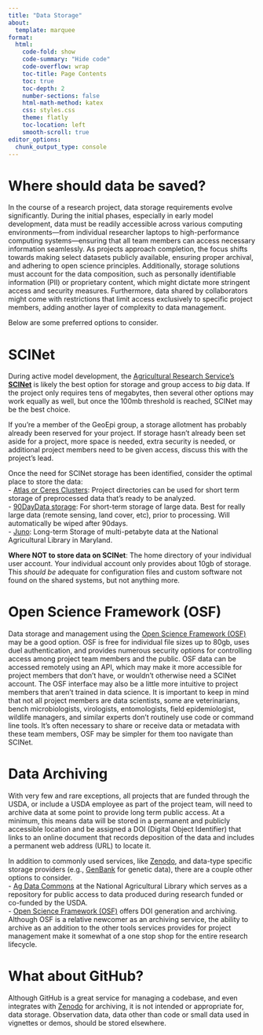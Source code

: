 ```yaml
---
title: "Data Storage"
about:
  template: marquee
format:
  html:
    code-fold: show
    code-summary: "Hide code"
    code-overflow: wrap
    toc-title: Page Contents
    toc: true
    toc-depth: 2
    number-sections: false
    html-math-method: katex
    css: styles.css
    theme: flatly
    toc-location: left
    smooth-scroll: true
editor_options: 
  chunk_output_type: console
---
```

  
# **Where should data be saved?**
  
In the course of a research project, data storage requirements evolve significantly. During the initial phases, especially in early model development, data must be readily accessible across various computing environments—from individual researcher laptops to high-performance computing systems—ensuring that all team members can access necessary information seamlessly. As projects approach completion, the focus shifts towards making select datasets publicly available, ensuring proper archival, and adhering to open science principles. Additionally, storage solutions must account for the data composition, such as personally identifiable information (PII) or proprietary content, which might dictate more stringent access and security measures. Furthermore, data shared by collaborators might come with restrictions that limit access exclusively to specific project members, adding another layer of complexity to data management.    
    
Below are some preferred options to consider.  
  
# **SCINet**  
During active model development, the [Agricultural Research Service's **SCINet**](https://scinet.usda.gov/) is likely the best option for storage and group access to *big* data.  If the project only requires tens of megabytes, then several other options may work equally as well, but once the 100mb threshold is reached, SCINet may be the best choice.  
  
If you're a member of the GeoEpi group, a storage allotment has probably already been reserved for your project.  If storage hasn't already been set aside for a project, more space is needed, extra security is needed, or additional project members need to be given access, discuss this with the project's lead.  
  
Once the need for SCINet storage has been identified, consider the optimal place to store the data:   
-   [Atlas or Ceres Clusters](https://scinet.usda.gov/about/compute): Project directories can be used for short term storage of preprocessed data that's ready to be analyzed.   
-   [90DayData storage](https://scinet.usda.gov/guides/data/storage#project-directories): For short-term storage of large data.  Best for really large data (remote sensing, land cover, etc), prior to processing.  Will automatically be wiped after 90days.  
-   [Juno](https://scinet.usda.gov/guides/data/data-management): Long-term Storage of multi-petabyte data at the National Agricultural Library in Maryland.  
  
**Where NOT to store data on SCINet**: The home directory of your individual user account.  Your individual account only provides about 10gb of storage.  This *should be* adequate for configuration files and custom software not found on the shared systems, but not anything more.   
   
  
# **Open Science Framework (OSF)**

Data storage and management using the [Open Science Framework (OSF)](https://osf.io/hf8t2/) may be a good option.  OSF is free for individual file sizes up to 80gb, uses duel authentication, and provides numerous security options for controlling access among project team members and the public.  OSF data can be accessed remotely using an API, which may make it more accessible for project members that don't have, or wouldn't otherwise need a SCINet account.  The OSF interface may also be a little more intuitive to project members that aren't trained in data science.  It is important to keep in mind that not all project members are data scientists, some are veterinarians, bench microbiologists, virologists, entomologists, field epidemiologist, wildlife managers, and similar experts don't routinely use code or command line tools.  It's often necessary to share or receive data or metadata with these team members, OSF may be simpler for them too navigate than SCINet.  
  
# **Data Archiving**  
With very few and rare exceptions, all projects that are funded through the USDA, or include a USDA employee as part of the project team, will need to archive data at some point to provide long term public access.  At a minimum, this means data will be stored in a permanent and publicly accessible location and be assigned a DOI (Digital Object Identifier) that links to an online document that records deposition of the data and includes a permanent web address (URL) to locate it.   
  
In addition to commonly used services, like [Zenodo](https://zenodo.org/), and data-type specific storage providers (e.g., [GenBank](https://www.ncbi.nlm.nih.gov/genbank/) for genetic data), there are a couple other options to consider.      
-   [Ag Data Commons](https://www.nal.usda.gov/services/agdatacommons) at the National Agricultural Library which serves as a repository for public access to data produced during research funded or co-funded by the USDA.  
-   [Open Science Framework (OSF)](https://osf.io/hf8t2/) offers DOI generation and archiving.  Although OSF is a relative newcomer as an archiving service, the ability to archive as an addition to the other tools services provides for project management make it somewhat of a one stop shop for the entire research lifecycle. 
  
# **What about GitHub**?  
Although GitHub is a great service for managing a codebase, and even integrates with [Zenodo](https://zenodo.org/) for archiving, it is not intended or appropriate for, data storage.  Observation data, data other than code or small data used in vignettes or demos, should be stored elsewhere.  
   
   
   
  
  
  
  
   
   

